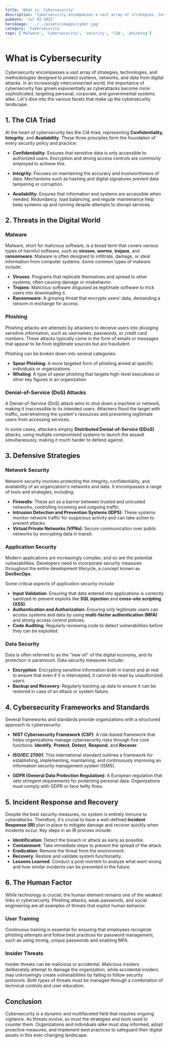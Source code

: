 ```yaml
---
title: 'What is  Cybersecurity'
description: 'Cybersecurity encompasses a vast array of strategies, technologies, and methodologies designed to protect systems, networks, and data from digital attacks. In an increasingly interconnected world, the importance of cybersecurity has grown exponentially as cyberattacks become more sophisticated, targeting personal, corporate, and governmental systems alike.'
pubDate: 'Jul 02 2022'
heroImage: '../../assets/images/cyber.jpg'
category: 'Cybersecurity'
tags: ['Malware', 'Cybersecurity', 'security', 'CIA', 'phishing']
---
```

# What is Cybersecurity


Cybersecurity encompasses a vast array of strategies, technologies, and methodologies designed to protect systems, networks, and data from digital attacks. In an increasingly interconnected world, the importance of cybersecurity has grown exponentially as cyberattacks become more sophisticated, targeting personal, corporate, and governmental systems alike. Let's dive into the various facets that make up the cybersecurity landscape.

## 1. The CIA Triad

At the heart of cybersecurity lies the CIA triad, representing **Confidentiality**, **Integrity**, and **Availability**. These three principles form the foundation of every security policy and practice:

- **Confidentiality**: Ensures that sensitive data is only accessible to authorized users. Encryption and strong access controls are commonly employed to achieve this.
  
- **Integrity**: Focuses on maintaining the accuracy and trustworthiness of data. Mechanisms such as hashing and digital signatures prevent data tampering or corruption.
  
- **Availability**: Ensures that information and systems are accessible when needed. Redundancy, load balancing, and regular maintenance help keep systems up and running despite attempts to disrupt services.

## 2. Threats in the Digital World

### Malware

Malware, short for malicious software, is a broad term that covers various types of harmful software, such as **viruses**, **worms**, **trojans**, and **ransomware**. Malware is often designed to infiltrate, damage, or steal information from computer systems. Some common types of malware include:

- **Viruses**: Programs that replicate themselves and spread to other systems, often causing damage or misbehavior.
- **Trojans**: Malicious software disguised as legitimate software to trick users into downloading it.
- **Ransomware**: A growing threat that encrypts users' data, demanding a ransom in exchange for access.

### Phishing

Phishing attacks are attempts by attackers to deceive users into divulging sensitive information, such as usernames, passwords, or credit card numbers. These attacks typically come in the form of emails or messages that appear to be from legitimate sources but are fraudulent.

Phishing can be broken down into several categories:

- **Spear Phishing**: A more targeted form of phishing aimed at specific individuals or organizations.
- **Whaling**: A type of spear phishing that targets high-level executives or other key figures in an organization.

### Denial-of-Service (DoS) Attacks

A Denial-of-Service (DoS) attack aims to shut down a machine or network, making it inaccessible to its intended users. Attackers flood the target with traffic, overwhelming the system's resources and preventing legitimate users from accessing services.

In some cases, attackers employ **Distributed Denial-of-Service (DDoS)** attacks, using multiple compromised systems to launch the assault simultaneously, making it much harder to defend against.

## 3. Defensive Strategies

### Network Security

Network security involves protecting the integrity, confidentiality, and availability of an organization's networks and data. It encompasses a range of tools and strategies, including:

- **Firewalls**: These act as a barrier between trusted and untrusted networks, controlling incoming and outgoing traffic.
- **Intrusion Detection and Prevention Systems (IDPS)**: These systems monitor network traffic for suspicious activity and can take action to prevent attacks.
- **Virtual Private Networks (VPNs)**: Secure communication over public networks by encrypting data in transit.

### Application Security

Modern applications are increasingly complex, and so are the potential vulnerabilities. Developers need to incorporate security measures throughout the entire development lifecycle, a concept known as **DevSecOps**.

Some critical aspects of application security include:

- **Input Validation**: Ensuring that data entered into applications is correctly sanitized to prevent exploits like **SQL injection** and **cross-site scripting (XSS)**.
- **Authentication and Authorization**: Ensuring only legitimate users can access systems and data by using **multi-factor authentication (MFA)** and strong access control policies.
- **Code Auditing**: Regularly reviewing code to detect vulnerabilities before they can be exploited.

### Data Security

Data is often referred to as the "new oil" of the digital economy, and its protection is paramount. Data security measures include:

- **Encryption**: Encrypting sensitive information both in transit and at rest to ensure that even if it is intercepted, it cannot be read by unauthorized users.
- **Backup and Recovery**: Regularly backing up data to ensure it can be restored in case of an attack or system failure.

## 4. Cybersecurity Frameworks and Standards

Several frameworks and standards provide organizations with a structured approach to cybersecurity:

- **NIST Cybersecurity Framework (CSF)**: A risk-based framework that helps organizations manage cybersecurity risks through five core functions: **Identify**, **Protect**, **Detect**, **Respond**, and **Recover**.
  
- **ISO/IEC 27001**: This international standard outlines a framework for establishing, implementing, maintaining, and continuously improving an information security management system (ISMS).
  
- **GDPR (General Data Protection Regulation)**: A European regulation that sets stringent requirements for protecting personal data. Organizations must comply with GDPR or face hefty fines.

## 5. Incident Response and Recovery

Despite the best security measures, no system is entirely immune to cyberattacks. Therefore, it's crucial to have a well-defined **Incident Response (IR)** plan in place to mitigate damage and recover quickly when incidents occur. Key steps in an IR process include:

- **Identification**: Detect the breach or attack as early as possible.
- **Containment**: Take immediate steps to prevent the spread of the attack.
- **Eradication**: Remove the threat from the environment.
- **Recovery**: Restore and validate system functionality.
- **Lessons Learned**: Conduct a post-mortem to analyze what went wrong and how similar incidents can be prevented in the future.

## 6. The Human Factor

While technology is crucial, the human element remains one of the weakest links in cybersecurity. Phishing attacks, weak passwords, and social engineering are all examples of threats that exploit human behavior.

### User Training

Continuous training is essential for ensuring that employees recognize phishing attempts and follow best practices for password management, such as using strong, unique passwords and enabling MFA.

### Insider Threats

Insider threats can be malicious or accidental. Malicious insiders deliberately attempt to damage the organization, while accidental insiders may unknowingly create vulnerabilities by failing to follow security protocols. Both types of threats must be managed through a combination of technical controls and user education.

## Conclusion

Cybersecurity is a dynamic and multifaceted field that requires ongoing vigilance. As threats evolve, so must the strategies and tools used to counter them. Organizations and individuals alike must stay informed, adopt proactive measures, and implement best practices to safeguard their digital assets in this ever-changing landscape.
